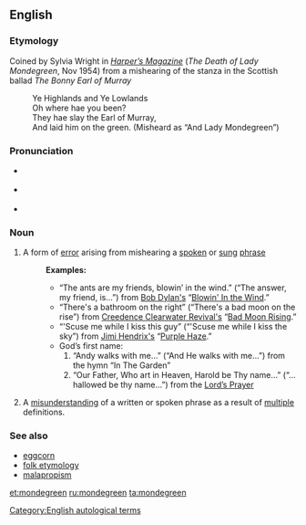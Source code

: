 {{was wotd|2006|June|30}}
==English==

{{wikipedia}}

===Etymology===
Coined by Sylvia Wright in ''[[w:Harper's Magazine|Harper’s Magazine]]'' (''The Death of Lady Mondegreen'', Nov 1954) from a mishearing of the stanza in the Scottish ballad ''The Bonny Earl of Murray''
: Ye Highlands and Ye Lowlands
: Oh where hae you been?
: They hae slay the Earl of Murray,
: And laid him on the green. (Misheard as “And Lady Mondegreen”)

===Pronunciation===
* {{a|UK}} {{IPA|/ˈmɒndəɡriːn/}}
* {{a|US}} {{IPA|/ˈmɑndəɡriːn/}}
* {{audio|en-us-mondegreen.ogg|Audio (US)}}

===Noun===
{{en-noun}}

# A form of [[error]] arising from mishearing a [[spoken]] or [[sung]] [[phrase]]
#: '''Examples:'''
#:* “The ants are my friends, blowin’ in the wind.” (“The answer, my friend, is...”) from [[w:Bob Dylan|Bob Dylan's]] “[[w:Blowin'_in_the_Wind|Blowin' In the Wind]].”
#:* “There's a bathroom on the right” (“There's a bad moon on the rise”) from [[w:Creedence Clearwater Revival|Creedence Clearwater Revival's]] “[[w:Bad_Moon_Rising_(song)|Bad Moon Rising]].”
#:* “'Scuse me while I kiss this guy” (“'Scuse me while I kiss the sky”) from [[w:Jimi Hendrix|Jimi Hendrix's]] “[[w:Purple_Haze_(song)|Purple Haze]].”
#:* God’s first name:
#:*# “Andy walks with me…” (“And He walks with me…”) from the hymn “In The Garden”
#:*# “Our Father, Who art in Heaven, Harold be Thy name…” (“…hallowed be thy name…”) from the [[w:Lord's Prayer|Lord’s Prayer]]
# {{rare}} A [[misunderstanding]] of a written or spoken phrase as a result of [[multiple]] definitions.

===See also===
* [[eggcorn]]
* [[folk etymology]]
* [[malapropism]]

[[Category:English autological terms]]

[[et:mondegreen]]
[[ru:mondegreen]]
[[ta:mondegreen]]